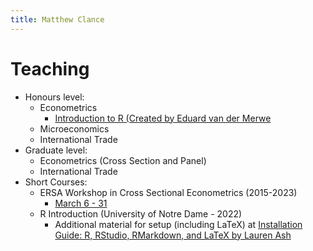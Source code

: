 ```yaml
---
title: Matthew Clance
---
```


<!-- Google tag (gtag.js) -->
<script async src="https://www.googletagmanager.com/gtag/js?id=G-FEVK27LWND"></script>
<script>
  window.dataLayer = window.dataLayer || [];
  function gtag(){dataLayer.push(arguments);}
  gtag('js', new Date());

  gtag('config', 'G-FEVK27LWND');
</script>

# Teaching

- Honours level:
  - Econometrics
    - [Introduction to R (Created by Eduard van der Merwe](https://drive.google.com/drive/folders/1-_Z5LC-NPV9-c4til13Ov1CcsgHlk_lB?usp=sharing)
  - Microeconomics
  - International Trade
- Graduate level:
  - Econometrics (Cross Section and Panel)
  - International Trade
- Short Courses:
  - ERSA Workshop in Cross Sectional Econometrics (2015-2023)
    - [March 6 - 31](https://drive.google.com/drive/folders/162QkTBPZglXLJDd_8C-plk9R0yp_Ny_G?usp=sharing)
  - R Introduction (University of Notre Dame - 2022)
    - Additional material for setup (including LaTeX) at [Installation Guide: R, RStudio, RMarkdown, and LaTeX by Lauren Ash](https://gotellilab.github.io/Bio381/Homeworks/Installation_Instructions.html)